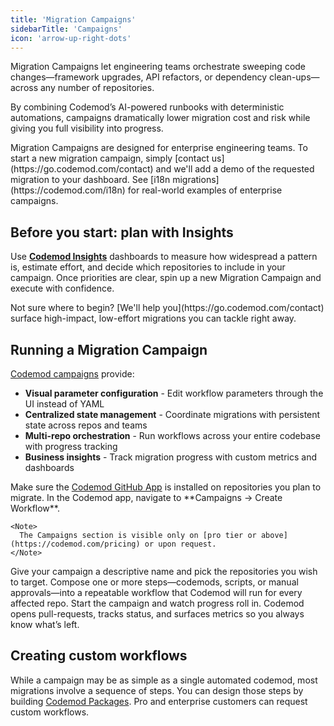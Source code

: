 ```yaml
---
title: 'Migration Campaigns'
sidebarTitle: 'Campaigns'
icon: 'arrow-up-right-dots'
---
```



Migration Campaigns let engineering teams orchestrate sweeping code changes—framework upgrades, API refactors, or dependency clean-ups—across any number of repositories.

By combining Codemod’s AI-powered runbooks with deterministic automations, campaigns dramatically lower migration cost and risk while giving you full visibility into progress.

<Info>
  Migration Campaigns are designed for enterprise engineering teams. To start a new migration campaign, simply [contact us](https://go.codemod.com/contact) and we'll add a demo of the requested migration to your dashboard. See [i18n migrations](https://codemod.com/i18n) for real-world examples of enterprise campaigns.
</Info>

## Before you start: plan with Insights

Use **[Codemod Insights](/insights)** dashboards to measure how widespread a pattern is, estimate effort, and decide which repositories to include in your campaign. Once priorities are clear, spin up a new Migration Campaign and execute with confidence.

<Tip>
  Not sure where to begin? [We'll help you](https://go.codemod.com/contact) surface high-impact, low-effort migrations you can tackle right away.
</Tip>

## Running a Migration Campaign

<Frame>
  <CodemodWorkflowsDemo />
</Frame>

[Codemod campaigns](https://app.codemod.com/projects) provide:

- **Visual parameter configuration** - Edit workflow parameters through the UI instead of YAML
- **Centralized state management** - Coordinate migrations with persistent state across repos and teams  
- **Multi-repo orchestration** - Run workflows across your entire codebase with progress tracking
- **Business insights** - Track migration progress with custom metrics and dashboards

<Tip>
  Make sure the <a href="https://github.com/apps/codemod">Codemod GitHub App</a> is installed on repositories you plan to migrate.
</Tip>

<Steps>
  <Step title="Open Migration Campaigns">
    In the Codemod app, navigate to **Campaigns -> Create Workflow**.

    <Note>
      The Campaigns section is visible only on [pro tier or above](https://codemod.com/pricing) or upon request.
    </Note>
  </Step>
  <Step title="Create campaign">
    Give your campaign a descriptive name and pick the repositories you wish to target.
  </Step>
  <Step title="Define workflow">
    Compose one or more steps—codemods, scripts, or manual approvals—into a repeatable workflow that Codemod will run for every affected repo.
  </Step>
  <Step title="Run & track">
    Start the campaign and watch progress roll in. Codemod opens pull-requests, tracks status, and surfaces metrics so you always know what’s left.
  </Step>
</Steps>

## Creating custom workflows

While a campaign may be as simple as a single automated codemod, most migrations involve a sequence of steps. You can design those steps by building [Codemod Packages](/cli/packages). Pro and enterprise customers can request custom workflows.

<Card title="Learn more about codemod packages →" icon="terminal" href="/cli/packages" />
